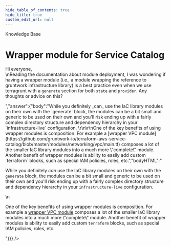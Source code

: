 ```yaml
---
hide_table_of_contents: true
hide_title: true
custom_edit_url: null
---
```



<CenterLayout>
<span className="searchCategory">Knowledge Base</span>
<h1>Wrapper module for Service Catalog</h1>
<GitHub discussion={{"id":"D_kwDOF8slf84AO6ME","number":235,"author":{"login":"marinalimeira"},"title":"Wrapper module for Service Catalog","body":"Hi everyone,\r\nReading the documentation about module deployment, I was wondering if having a wrapper module (i.e., a module wrapping the reference to gruntwork infrastructure library) is a best practice even when we use terragrunt with a `generate` section for both `state` and `provider`. Any thoughts or advice on this?\r\n\r\n","bodyHTML":"<p dir=\"auto\">Hi everyone,<br>\nReading the documentation about module deployment, I was wondering if having a wrapper module (i.e., a module wrapping the reference to gruntwork infrastructure library) is a best practice even when we use terragrunt with a <code class=\"notranslate\">generate</code> section for both <code class=\"notranslate\">state</code> and <code class=\"notranslate\">provider</code>. Any thoughts or advice on this?</p>","answer":{"body":"While you definitely _can_ use the IaC library modules on their own with the `generate` block, the modules can be a bit small and generic to be used on their own and you'll risk ending up with a fairly complex directory structure and dependency hierarchy in your `infrastructure-live` configuration. \r\n\r\nOne of the key benefits of using wrapper modules is composition. For example a [wrapper VPC module](https://github.com/gruntwork-io/terraform-aws-service-catalog/blob/master/modules/networking/vpc/main.tf) composes a lot of the smaller IaC library modules into a much more \"complete\" module. Another benefit of wrapper modules is ability to easily add custom `terraform` blocks, such as special IAM policies, roles, etc.","bodyHTML":"<p dir=\"auto\">While you definitely <em>can</em> use the IaC library modules on their own with the <code class=\"notranslate\">generate</code> block, the modules can be a bit small and generic to be used on their own and you'll risk ending up with a fairly complex directory structure and dependency hierarchy in your <code class=\"notranslate\">infrastructure-live</code> configuration.</p>\n<p dir=\"auto\">One of the key benefits of using wrapper modules is composition. For example a <a href=\"https://github.com/gruntwork-io/terraform-aws-service-catalog/blob/master/modules/networking/vpc/main.tf\">wrapper VPC module</a> composes a lot of the smaller IaC library modules into a much more \"complete\" module. Another benefit of wrapper modules is ability to easily add custom <code class=\"notranslate\">terraform</code> blocks, such as special IAM policies, roles, etc.</p>"}}} />

</CenterLayout>
  

<!-- ##DOCS-SOURCER-START
{
  "sourcePlugin": "github-discussions",
  "hash": "ee53e9741582f70119aa336a282ecaee"
}
##DOCS-SOURCER-END -->
